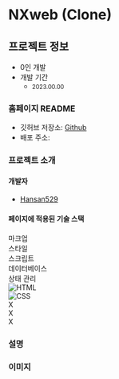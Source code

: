 # NXweb (Clone)

## 프로젝트 정보

- 0인 개발  
- 개발 기간 
    - <small class="text-xs">2023.00.00</small>

### 홈페이지 README

- 깃허브 저장소: [Github]()  
- 배포 주소: []()

### 프로젝트 소개

#### 개발자

 - [Hansan529](https://github.com/Hansan529)

#### 페이지에 적용된 기술 스택

<div class="table w-[100%]">
    <div class="table-header-group">
        <div class="table-row text-center">
            <div class="table-cell">마크업</div>
            <div class="table-cell">스타일</div>
            <div class="table-cell">스크립트</div>
            <div class="table-cell">데이터베이스</div>
            <div class="table-cell">상태 관리</div>
        </div>
    </div>
    <div class="table-row-group">
        <div class="table-row text-center items-center tabular-nums">
            <div class="table-cell align-middle">
                <img class="object-contain w-[30px] mx-auto" title="HTML" alt="HTML" src='/ico/language/html-icon.svg' />
            </div>
            <div class="table-cell align-middle">
                <img class="object-contain w-[30px] mx-auto" title="CSS" alt="CSS" src='/ico/language/css-icon.svg' />
            </div>
            <div class="table-cell align-middle">
                X
            </div>
            <div class="table-cell align-middle">
                X
            </div>
            <div class="table-cell align-middle">
                X
            </div>
        </div>
    </div>
</div>

### 설명

<div class="max-w-prose text-base/10">
</div>


### 이미지